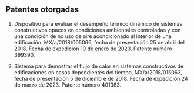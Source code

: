 ## Patentes otorgadas

<div class="list">



1. Dispositivo para evaluar el desempeño térmico dinámico de sistemas
constructivos opacos en condiciones ambientales controladas y con una
condición de no uso de aire acondicionado al interior de una
edificación. MX/a/2018/005066, fecha de presentación 25 de abril del 2018. Fecha de expedición 10 de enero de 2023. Patente número 399390.

2. Sistema para demostrar el flujo de calor en sistemas constructivos de
edificaciones en casos dependientes del tiempo, MX/a/2018/015063, fecha
de presentación 5 de diciembre de 2018. Fecha de expedición 24 de marzo
de 2023. Patente número 401383.

</div>

